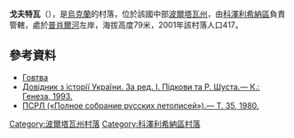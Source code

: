 {{coord|49|25|9|N|33|51|27|E|scale:30000_region:UA|display=title}}

'''戈夫特瓦'''（{{lang-uk|Говтва}}），是[[烏克蘭|烏克蘭]]的村落，位於該國中部[[波爾塔瓦州|波爾塔瓦州]]，由[[科澤利希納區|科澤利希納區]]負責管轄，處於[[普肖爾河|普肖爾河]]左岸，海拔高度79米，2001年該村落人口417。

==參考資料==
*[http://gska2.rada.gov.ua/pls/z7502/A005?rdat1=11.04.2015&rf7571=25471 Говтва]{{dead link|date=2018年3月 |bot=InternetArchiveBot |fix-attempted=yes }}
* [http://history.franko.lviv.ua/dovidnyk.htm Довідник з історії України. За ред. І. Підкови та Р. Шуста.— К.: Генеза, 1993.] {{Wayback|url=http://history.franko.lviv.ua/dovidnyk.htm |date=20090410032820 }}
* [http://izbornyk.org.ua/psrl3235/lytov14.htm ПСРЛ («Полное собрание русских летописей»).— Т. 35, 1980.] {{Wayback|url=http://izbornyk.org.ua/psrl3235/lytov14.htm |date=20200130213822 }}

{{DEFAULTSORT:Говтва}}
[[Category:波爾塔瓦州村落|Category:波爾塔瓦州村落]]
[[Category:科澤利希納區村落|Category:科澤利希納區村落]]


{{Poltava-geo-stub}}